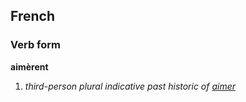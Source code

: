 ==French==
===Verb form===
'''aimèrent'''

# ''third-person plural indicative past historic of [[aimer]]''